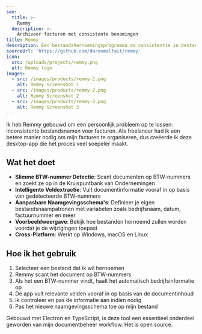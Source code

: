 ```yaml
---
seo:
  title: >-
    Remmy
  description: >-
    Archiveer facturen met consistente benamingen
title: Remmy
description: Een bestandshernoemingsprogramma om consistentie in bestandsnamen te krijgen met electron
sourceUrl: 'https://github.com/darenmalfait/remmy'
icon:
  src: /uploads/projects/remmy.png
  alt: Remmy logo
images:
  - src: /images/products/remmy-1.png
    alt: Remmy Screenshot 1
  - src: /images/products/remmy-2.png
    alt: Remmy Screenshot 2
  - src: /images/products/remmy-3.png
    alt: Remmy Screenshot 3
---
```


Ik heb Remmy gebouwd om een persoonlijk probleem op te lossen: inconsistente bestandsnamen voor facturen. Als freelancer had ik een betere manier nodig om mijn facturen te organiseren, dus creëerde ik deze desktop-app die het proces veel soepeler maakt.

## Wat het doet

- **Slimme BTW-nummer Detectie**: Scant documenten op BTW-nummers en zoekt ze op in de Kruispuntbank van Ondernemingen
- **Intelligente Veldextractie**: Vult documentinformatie vooraf in op basis van gedetecteerde BTW-nummers
- **Aanpasbare Naamgevingsschema's**: Definieer je eigen bestandsnaampatronen met variabelen zoals bedrijfsnaam, datum, factuurnummer en meer
- **Voorbeeldweergave**: Bekijk hoe bestanden hernoemd zullen worden voordat je de wijzigingen toepast
- **Cross-Platform**: Werkt op Windows, macOS en Linux

## Hoe ik het gebruik

1. Selecteer een bestand dat ik wil hernoemen
2. Remmy scant het document op BTW-nummers
3. Als het een BTW-nummer vindt, haalt het automatisch bedrijfsinformatie op
4. De app vult relevante velden vooraf in op basis van de documentinhoud
5. Ik controleer en pas de informatie aan indien nodig
6. Pas het nieuwe naamgevingsschema toe op mijn bestand

Gebouwd met Electron en TypeScript, is deze tool een essentieel onderdeel geworden van mijn documentbeheer workflow. Het is open source.
